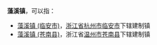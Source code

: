 '''藻溪镇'''，可以指：

* [[藻溪镇_(临安市)|藻溪镇 (临安市)]]，[[浙江省|浙江省]][[杭州市|杭州市]][[临安市|临安市]]下辖建制镇
* [[藻溪镇_(苍南县)|藻溪镇 (苍南县)]]，浙江省[[温州市|温州市]][[苍南县|苍南县]]下辖建制镇

{{disambig|cat=三字中国镇名消歧义}}